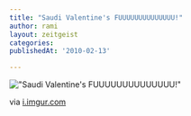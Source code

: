 ```yaml
---
title: "Saudi Valentine's FUUUUUUUUUUUUUU!"
author: rami
layout: zeitgeist
categories:
publishedAt: '2010-02-13'

---
```


!["Saudi Valentine's FUUUUUUUUUUUUUU!"](/assets/images/content/zeitgeist/saudi-valentines-fuuuuuuuuuuuuuu.jpg)

via <a href="http://i.imgur.com/LkLKE.jpg">i.imgur.com</a>
